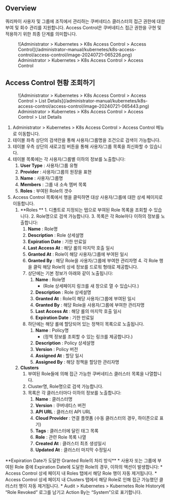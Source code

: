 
## Overview

쿼리파이 사용자 및 그룹에 조직에서 관리하는 쿠버네티스 클러스터의 접근 권한에 대한 부여 및 회수 관리를 지원합니다. Access Control은 쿠버네티스 접근 권한을 구현 및 적용하기 위한 최종 단계를 의미합니다.

<figure data-layout="center" data-align="center">
![Administrator &gt; Kubernetes &gt; K8s Access Control &gt; Access Control](/administrator-manual/kubernetes/k8s-access-control/access-control/image-20240721-065226.png)
<figcaption>
Administrator &gt; Kubernetes &gt; K8s Access Control &gt; Access Control
</figcaption>
</figure>


## Access Control 현황 조회하기

<figure data-layout="center" data-align="center">
![Administrator &gt; Kubernetes &gt; K8s Access Control &gt; Access Control &gt; List Details](/administrator-manual/kubernetes/k8s-access-control/access-control/image-20240721-065443.png)
<figcaption>
Administrator &gt; Kubernetes &gt; K8s Access Control &gt; Access Control &gt; List Details
</figcaption>
</figure>

1. Administrator &gt; Kubernetes &gt; K8s Access Control &gt; Access Control 메뉴로 이동합니다.
2. 테이블 좌측 상단의 검색란을 통해 사용자/그룹명을 조건으로 검색이 가능합니다.
3. 테이블 우측 상단의 새로고침 버튼을 통해 사용자/그룹 목록을 최신화할 수 있습니다.
4. 테이블 목록에는 각 사용자/그룹별 이하의 정보를 노출합니다:
    1.  **User Type**  : 사용자/그룹 유형
    2.  **Provider**  : 사용자/그룹의 원장을 표현
    3.  **Name**  : 사용자/그룹명
    4.  **Members**  : 그룹 내 소속 멤버 목록
    5.  **Roles**  : 부여된 Role의 갯수
5. Access Control 목록에서 행을 클릭하면 대상 사용자/그룹에 대한 상세 페이지로 이동합니다.
    1.   **Roles ** 
        1. 디폴트로 지정되는 탭으로 부여된 Role 목록을 조회할 수 있습니다.
        2. Role명으로 검색 가능합니다.
        3. 목록은 각 Role마다 이하의 정보를 노출합니다:
            1.  **Name**  : Role명
            2.  **Description**  : Role 상세설명
            3.  **Expiration Date**  : 기한 만료일
            4.  **Last Access At**  : 해당 롤의 마지막 호출 일시
            5.  **Granted At**  : Role이 해당 사용자/그룹에 부여된 일시
            6.  **Granted By**  : 해당 Role을 사용자/그룹에 부여한 관리자명
        4. 각 Role 행을 클릭 해당 Role의 상세 정보를 드로워 형태로 제공합니다.
            1. 상단에는 기본 정보가 아래와 같이 노출됩니다:
                1.  **Name**  : Role명 
                    * (Role 상세페이지 링크를 새 창으로 열 수 있습니다.)
                2.  **Description**  : Role 상세설명
                3.  **Granted At**  : Role이 해당 사용자/그룹에 부여된 일시
                4.  **Granted By**  : 해당 Role을 사용자/그룹에 부여한 관리자명
                5.  **Last Access At**  : 해당 롤의 마지막 호출 일시
                6.  **Expiration Date**  : 기한 만료일
            2. 하단에는 해당 롤에 할당되어 있는 정책이 목록으로 노출됩니다.
                1.  **Name**  : Policy명 
                    * (정책 정보를 조회할 수 있는 링크를 제공합니다.)
                2.  **Description**  : Policy 상세설명
                3.  **Version**  : Policy 버전
                4.  **Assigned At**  : 할당 일시
                5.  **Assigned By**  : 해당 정책을 할당한 관리자명
    2.  **Clusters** 
        1. 부여된 Role들에 의해 접근 가능한 쿠버네티스 클러스터 목록을 나열합니다.
        2. Cluster명, Role명으로 검색 가능합니다.
        3. 목록은 각 클러스터마다 이하의 정보를 노출합니다:
            1.  **Name**  : 클러스터명
            2.  **Version**  : 쿠버네티스 버전
            3.  **API URL**  : 클러스터 API URL
            4.  **Cloud Provider**  : 연결 플랫폼 (수동 클러스터의 경우, 하이픈으로 표기)
            5.  **Tags**  : 클러스터에 달린 태그 목록
            6.  **Role**  : 관련 Role 목록 나열
            7.  **Created At**  : 클러스터 최초 생성일시
            8.  **Updated At**  : 클러스터 마지막 수정일시

<Callout type="info">
**Expiration Date가 도달한 Granted Role의 처리 방식**
* 사용자 또는 그룹에 부여된 Role 중에 Expiration Date에 도달한 Role의 경우, 이하의 액션이 발생합니다:
    * Access Control 상세 페이지 내 Roles 탭에서 해당 Role 행이 자동 제거됩니다.
    * Access Control 상세 페이지 내 Clusters 탭에서 해당 Role로 인해 접근 가능했던 클러스터 행이 자동 제거됩니다.
    * Audit &gt; Kubernetes &gt; Kubernetes Role History에 “Role Revoked” 로그를 남기고 Action By는 “System”으로 표기합니다. 
</Callout>
